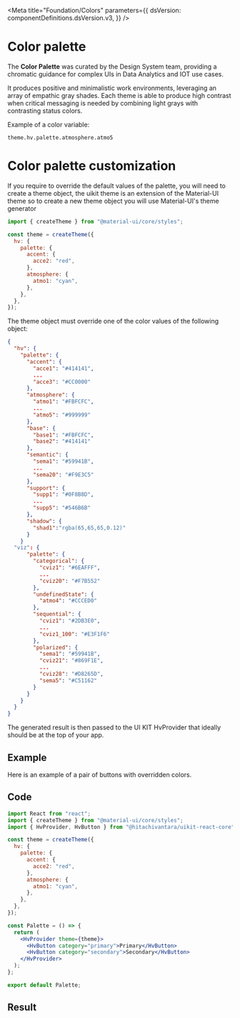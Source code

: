 

<Meta
  title="Foundation/Colors"
  parameters={{
    dsVersion: componentDefinitions.dsVersion.v3,
  }}
/>

# Color palette

<MaturityStatus />

The **Color Palette** was curated by the Design System team, providing a chromatic guidance for complex UIs in Data Analytics and IOT use cases.

It produces positive and minimalistic work environments, leveraging an array of empathic gray shades. Each theme is able to produce high contrast when critical messaging is needed by combining light grays with contrasting status colors.

Example of a color variable:

```
theme.hv.palette.atmosphere.atmo5
```

<Story name="Main">
  <Colors />
</Story>

# Color palette customization

If you require to override the default values of the palette, you will need to create a theme object,
the uikit theme is an extension of the Material-UI theme so to create a new theme object you will use Material-UI's
theme generator

```jsx
import { createTheme } from "@material-ui/core/styles";

const theme = createTheme({
  hv: {
    palette: {
      accent: {
        acce2: "red",
      },
      atmosphere: {
        atmo1: "cyan",
      },
    },
  },
});
```

The theme object must override one of the color values of the following object:

```json
{
  "hv": {
    "palette": {
      "accent": {
        "acce1": "#414141",
        ...
        "acce3": "#CC0000"
      },
      "atmosphere": {
        "atmo1": "#FBFCFC",
        ...
        "atmo5": "#999999"
      },
      "base": {
        "base1": "#FBFCFC",
        "base2": "#414141"
      },
      "semantic": {
        "sema1": "#59941B",
        ...
        "sema20": "#F9E3C5"
      },
      "support": {
        "supp1": "#0F8B8D",
        ...
        "supp5": "#546B6B"
      },
      "shadow": {
        "shad1":"rgba(65,65,65,0.12)"
      }
    }
  "viz": {
      "palette": {
        "categorical": {
          "cviz1": "#6EAFFF",
          ...
          "cviz20": "#F7B552"
        },
        "undefinedState": {
          "atmo4": "#CCCED0"
        },
        "sequential": {
          "cviz1": "#2DB3E0",
          ...
          "cviz1_100": "#E3F1F6"
        },
        "polarized": {
          "sema1": "#59941B",
          "cviz21": "#869F1E",
          ...
          "cviz28": "#D8265D",
          "sema5": "#C51162"
        }
      }
    }
  }
}
```

The generated result is then passed to the UI KIT HvProvider that ideally should be at the top of your app.

## Example

Here is an example of a pair of buttons with overridden colors.

## Code

```jsx
import React from "react";
import { createTheme } from "@material-ui/core/styles";
import { HvProvider, HvButton } from "@hitachivantara/uikit-react-core";

const theme = createTheme({
  hv: {
    palette: {
      accent: {
        acce2: "red",
      },
      atmosphere: {
        atmo1: "cyan",
      },
    },
  },
});

const Palette = () => {
  return (
    <HvProvider theme={theme}>
      <HvButton category="primary">Primary</HvButton>
      <HvButton category="secondary">Secondary</HvButton>
    </HvProvider>
  );
};

export default Palette;
```

## Result

<Story name="customization">
  <PaletteCustomization />
</Story>
